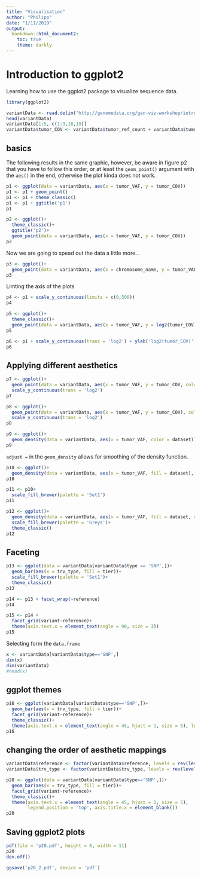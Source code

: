 ```yaml
---
title: "Visualisation"
author: "Philipp"
date: "1/11/2019"
output:
  bookdown::html_document2:
    toc: true
    theme: darkly
---
```


# Introduction to ggplot2

Learning how to use the ggplot2 package to visualize sequence data. 

```r
library(ggplot2)
```

```r
variantData <- read.delim("http://genomedata.org/gen-viz-workshop/intro_to_ggplot2/ggplot2ExampleData.tsv")
head(variantData)
variantData[1:5, c(1:9,16,18)]
variantData$tumor_COV <- variantData$tumor_ref_count + variantData$tumor_var_count
```

## basics

The following results in the same graphic, however, be aware in figure p2 that you have to follow this order, or at least the `geom_point()` argument with the `aes()` in the end, otherwise the plot kinda does not work.

```r
p1 <- ggplot(data = variantData, aes(x = tumor_VAF, y = tumor_COV))
p1 <- p1 + geom_point()
p1 <- p1 + theme_classic()
p1 <- p1 + ggtitle('p1')
p1

p2 <- ggplot()+
  theme_classic()+
  ggtitle('p2')+
  geom_point(data = variantData, aes(x = tumor_VAF, y = tumor_COV))
p2
```

Now we are going to spead out the data a little more...

```r
p3 <- ggplot()+
  geom_point(data = variantData, aes(x = chromosome_name, y = tumor_VAF), position = 'jitter')
p3
```

Limting the axis of the plots

```r
p4 <- p1 + scale_y_continuous(limits = c(0,500))
p4
```

```r
p5 <- ggplot()+
  theme_classic()+
  geom_point(data = variantData, aes(x = tumor_VAF, y = log2(tumor_COV)), size = .7, shape = 3)
p5
```

```r
p6 <- p1 + scale_y_continuous(trans = 'log2') + ylab('log2(tumor_COV)')
p6
```

## Applying different aesthetics

```r
p7 <- ggplot()+
  geom_point(data = variantData, aes(x = tumor_VAF, y = tumor_COV, color = 'blue'))+
  scale_y_continuous(trans = 'log2')
p7
```

```r
p8 <- ggplot()+
  geom_point(data = variantData, aes(x = tumor_VAF, y = tumor_COV), color = 'blue')+
  scale_y_continuous(trans = 'log2')
p8
```

```r
p9 <- ggplot()+
  geom_density(data = variantData, aes(x = tumor_VAF, color = dataset))
p9
```

`adjust =` in the `geom_density` allows for smoothing of the density function.

```r
p10 <- ggplot()+
  geom_density(data = variantData, aes(x = tumor_VAF, fill = dataset), alpha = .5, color = 'black', adjust = .5)
p10
```

```r
p11 <- p10+
  scale_fill_brewer(palette = 'Set1')
p11
```

```r
p12 <- ggplot()+
  geom_density(data = variantData, aes(x = tumor_VAF, fill = dataset, color = dataset))+
  scale_fill_brewer(palette = 'Greys')+
  theme_classic()
p12
```

## Faceting

```r
p13 <- ggplot(data = variantData[variantData$type == 'SNP',])+
  geom_bar(aes(x = trv_type, fill = tier))+
  scale_fill_brewer(palette = 'Set1')+
  theme_classic()
p13
```

```r
p14 <- p13 + facet_wrap(~reference)
p14
```

```r
p15 <- p14 +
  facet_grid(variant~reference)+
  theme(axis.text.x = element_text(angle = 90, size = 3))
p15
```

Selecting form the `data.frame`

```r
x <- variantData[variantData$type=='SNP',]
dim(x)
dim(variantData)
#head(x)
```

## ggplot themes

```r
p16 <- ggplot(variantData[variantData$type=='SNP',])+
  geom_bar(aes(x = trv_type, fill = tier))+
  facet_grid(variant~reference)+
  theme_classic()+
  theme(axis.text.x = element_text(angle = 45, hjust = 1, size = 5), legend.position = 'top', axis.title.x = element_blank())
p16
```

## changing the order of aesthetic mappings

```r
variantData$reference <- factor(variantData$reference, levels = rev(levels(variantData$reference)))
variantData$trv_type <- factor(variantData$trv_type, levels = rev(levels(variantData$trv_type)))

p20 <- ggplot(data = variantData[variantData$type=='SNP',])+
  geom_bar(aes(x = trv_type, fill = tier))+
  facet_grid(variant~reference)+
  theme_classic()+
  theme(axis.text.x = element_text(angle = 45, hjust = 1, size = 5),
        legend.position = 'top', axis.title.x = element_blank())
p20
```

## Saving ggplot2 plots

```r
pdf(file = 'p20.pdf', height = 8, width = 11)
p20
dev.off()

ggsave('p20_2.pdf', device = 'pdf')
```

